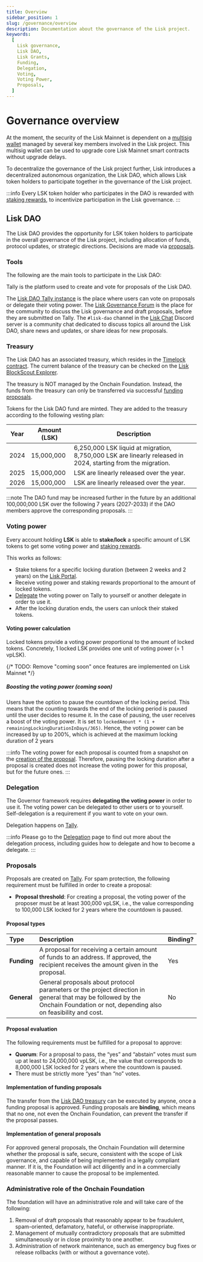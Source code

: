 ```yaml
---
title: Overview
sidebar_position: 1
slug: /governance/overview
description: Documentation about the governance of the Lisk project.
keywords:
  [
    Lisk governance,
    Lisk DAO,
    Lisk Grants,
    Funding,
    Delegation,
    Voting,
    Voting Power,
    Proposals,
  ]
---
```



# Governance overview

At the moment, the security of the Lisk Mainnet is dependent on a [multisig wallet](https://www.coindesk.com/tech/2020/11/10/multisignature-wallets-can-keep-your-coins-safer-if-you-use-them-right/) managed by several key members involved in the Lisk project.
This multisig wallet can be used to upgrade core Lisk Mainnet smart contracts without upgrade delays.

To decentralize the governance of the Lisk project further, Lisk introduces a decentralized autonomous organization, the Lisk DAO, which allows Lisk token holders to participate together in the governance of the Lisk project.

:::info
Every LSK token holder who participates in the DAO is rewarded with [staking rewards](../user/staking#staking-rewards), to incentivize participation in the Lisk governance.
:::

## Lisk DAO
The Lisk DAO provides the opportunity for LSK token holders to participate in the overall governance of the Lisk project, including allocation of funds, protocol updates, or strategic directions.
Decisions are made via [proposals](#proposals).

### Tools
The following are the main tools to participate in the Lisk DAO:

<Tabs>
  <TabItem value="tally" label="Tally">
  Tally is the platform used to create and vote for proposals of the Lisk DAO.

  The [Lisk DAO Tally instance](https://www.tally.xyz/gov/lisk) is the place where users can vote on proposals or delegate their voting power.
  </TabItem>
  <TabItem value="forum" label="Forum">
  The [Lisk Governance Forum](https://forum.lisk.com/) is the place for the community to discuss the Lisk governance and draft proposals, before they are submitted on Tally.
  </TabItem>
  <TabItem value="discord" label="Discord">
  The `#lisk-dao` channel in the [Lisk Chat](https://lisk.chat) Discord server is a community chat dedicated to discuss topics all around the Lisk DAO, share news and updates, or share ideas for new proposals.
  </TabItem>
</Tabs>

### Treasury
The Lisk DAO has an associated treasury, which resides in the [Timelock contract](https://blockscout.lisk.com/address/0x2294A7f24187B84995A2A28112f82f07BE1BceAD?tab=contract).
The current balance of the treasury can be checked on the [Lisk BlockScout Explorer](https://blockscout.lisk.com/address/0x2294A7f24187B84995A2A28112f82f07BE1BceAD?tab=tokens).

The treasury is NOT managed by the Onchain Foundation.
Instead, the funds from the treasury can only be transferred via successful [funding proposals](#proposal-types).

Tokens for the Lisk DAO fund are minted.
They are added to the treasury according to the following vesting plan:

| Year | Amount (LSK) | Description |
|------|--------------|-------------|
| 2024 | 15,000,000 | 6,250,000 LSK liquid at migration, 8,750,000 LSK are linearly released in 2024, starting from the migration. |
| 2025 | 15,000,000 | LSK are linearly released over the year. |
| 2026 | 15,000,000 | LSK are linearly released over the year. |

:::note
The DAO fund may be increased further in the future by an additional 100,000,000 LSK over the following 7 years (2027-2033) if the DAO members approve the corresponding proposals.
:::

### Voting power
Every account holding **LSK** is able to **stake/lock** a specific amount of LSK tokens to get some voting power and [staking rewards](../user/staking#staking-rewards).

This works as follows:

- Stake tokens for a specific locking duration (between 2 weeks and 2 years) on the [Lisk Portal](https://portal.lisk.com).
- Receive voting power and staking rewards proportional to the amount of locked tokens.
- [Delegate](#delegation) the voting power on Tally to yourself or another delegate in order to use it.
- After the locking duration ends, the users can unlock their staked tokens.


#### Voting power calculation
Locked tokens provide a voting power proportional to the amount of locked tokens.
Concretely, 1 locked LSK provides one unit of voting power (= 1 vpLSK).

{/* TODO: Remove "coming soon" once features are implemented on Lisk Mainnet */}
##### Boosting the voting power (coming soon)
Users have the option to pause the countdown of the locking period.
This means that the counting towards the end of the locking period is paused until the user decides to resume it.
In the case of pausing, the user receives a boost of the voting power.
It is set to `lockedAmount * (1 + remainingLockingDurationInDays/365)`.
Hence, the voting power can be increased by up to 200%, which is achieved at the maximum locking duration of 2 years

:::info
The voting power for each proposal is counted from a snapshot on the [creation of the proposal](proposal-lifecycle#2-proposal-creation).
Therefore, pausing the locking duration after a proposal is created does not increase the voting power for this proposal, but for the future ones.
:::

### Delegation
The Governor framework requires **delegating the voting power** in order to use it.
The voting power can be delegated to other users or to yourself.
Self-delegation is a requirement if you want to vote on your own.

Delegation happens on [Tally](#tools).

:::info
Please go to the [Delegation](delegation) page to find out more about the delegation process, including guides how to delegate and how to become a delegate.
:::

### Proposals
Proposals are created on [Tally](#tools).
For spam protection, the following requirement must be fulfilled in order to create a proposal:

- **Proposal threshold**: For creating a proposal, the voting power of the proposer must be at least 300,000 vpLSK, i.e., the value corresponding to 100,000 LSK locked for 2 years where the countdown is paused.

#### Proposal types

| Type        | Description   | Binding?      |
| :---------- |:------------- |:------------- |
| **Funding** | A proposal for receiving a certain amount of funds to an address. If approved, the recipient receives the amount given in the proposal. | Yes|
| **General** |  General proposals about protocol parameters or the project direction in general that may be followed by the Onchain Foundation or not, depending also on feasibility and cost.  | No  |

#### Proposal evaluation
The following requirements must be fulfilled for a proposal to approve:

- **Quorum**: For a proposal to pass, the “yes” and “abstain” votes must sum up at least to 24,000,000 vpLSK, i.e., the value that corresponds to 8,000,000 LSK locked for 2 years where the countdown is paused.
- There must be strictly more “yes” than “no” votes.

#### Implementation of funding proposals
The transfer from the [Lisk DAO treasury](#treasury) can be executed by anyone, once a funding proposal is approved.
Funding proposals are **binding**, which means that no one, not even the Onchain Foundation, can prevent the transfer if the proposal passes.
#### Implementation of general proposals
For approved general proposals, the Onchain Foundation will determine whether the proposal is safe, secure, consistent with the scope of Lisk governance, and capable of being implemented in a legally compliant manner.
If it is, the Foundation will act diligently and in a commercially reasonable manner to cause the proposal to be implemented.

### Administrative role of the Onchain Foundation
The foundation will have an administrative role and will take care of the following:

1. Removal of draft proposals that reasonably appear to be fraudulent, spam-oriented, defamatory, hateful, or otherwise inappropriate.
2. Management of mutually contradictory proposals that are submitted simultaneously or in close proximity to one another.
3. Administration of network maintenance, such as emergency bug fixes or release rollbacks (with or without a governance vote).
